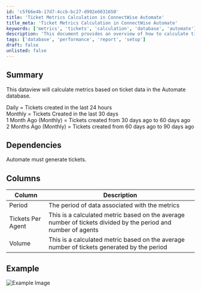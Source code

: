 ```yaml
---
id: 'c5f66e4b-17d7-4ccb-bc27-d992e6031650'
title: 'Ticket Metrics Calculation in ConnectWise Automate'
title_meta: 'Ticket Metrics Calculation in ConnectWise Automate'
keywords: ['metrics', 'tickets', 'calculation', 'database', 'automate']
description: 'This document provides an overview of how to calculate ticket metrics based on data from the ConnectWise Automate database, including daily, monthly, and historical ticket data analysis.'
tags: ['database', 'performance', 'report', 'setup']
draft: false
unlisted: false
---
```

## Summary

This dataview will calculate metrics based on ticket data in the Automate database.

Daily = Tickets created in the last 24 hours  
Monthly = Tickets Created in the last 30 days  
1 Month Ago (Monthly) = Tickets created from 30 days ago to 60 days ago  
2 Months Ago (Monthly) = Tickets created from 60 days ago to 90 days ago  

## Dependencies

Automate must generate tickets.

## Columns

| Column              | Description                                                                                  |
|---------------------|----------------------------------------------------------------------------------------------|
| Period              | The period of data associated with the metrics                                               |
| Tickets Per Agent   | This is a calculated metric based on the average number of tickets divided by the period and number of agents |
| Volume              | This is a calculated metric based on the average number of tickets generated by the period    |

## Example

![Example Image](../../../static/img/Admin---Ticket-Volume-Metrics/image_1.png)












